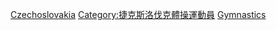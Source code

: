 [[Category:各國奧運體操運動員|Czechoslovakia]]
[[Category:捷克斯洛伐克體操運動員|Category:捷克斯洛伐克體操運動員]]
[[Category:捷克斯洛伐克夏季奥运运动员|Gymnastics]]